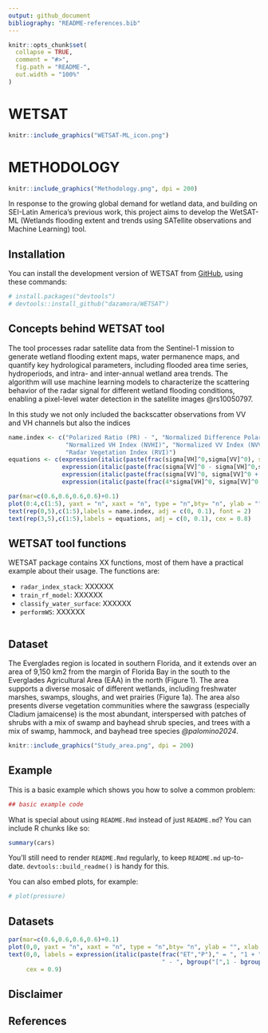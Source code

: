 ```yaml
---
output: github_document
bibliography: "README-references.bib"
---
```


<!-- README.md is generated from README.Rmd. Please edit that file -->

```r
knitr::opts_chunk$set(
  collapse = TRUE,
  comment = "#>",
  fig.path = "README-",
  out.width = "100%"
)
```

# WETSAT

```r
knitr::include_graphics("WETSAT-ML_icon.png")

```

# METHODOLOGY

```r
knitr::include_graphics("Methodology.png", dpi = 200)
```

<!-- badges: start -->
<!-- badges: end -->

In response to the growing global demand for wetland data, and building on SEI-Latin America’s previous work, this project aims to develop the WetSAT-ML (Wetlands flooding extent and trends using SATellite observations and Machine Learning) tool. 

## Installation

You can install the development version of WETSAT from [GitHub](https://github.com/), using these commands:

```r
# install.packages("devtools")
# devtools::install_github("dazamora/WETSAT")
```

## Concepts behind WETSAT tool
The tool  processes radar satellite data from the Sentinel-1 mission to generate wetland flooding extent maps, water permanence maps, and quantify key hydrological parameters, including flooded area time series, hydroperiods, and intra- and inter-annual wetland area trends. The algorithm will use machine learning models to characterize the scattering behavior of the radar signal for different wetland flooding conditions, enabling a pixel-level water detection in the satellite images @rs10050797.

In this study we not only included the backscatter observations from VV and VH channels but also the indices 

```r
name.index <- c("Polarized Ratio (PR) - ", "Normalized Difference Polarized Index (NDPI)",
                "Normalized VH Index (NVHI)", "Normalized VV Index (NVVI)", 
                "Radar Vegetation Index (RVI)")
equations <- c(expression(italic(paste(frac(sigma[VH]^0,sigma[VV]^0), sep = ""))),
               expression(italic(paste(frac(sigma[VV]^0 - sigma[VH]^0,sigma[VV]^0 + sigma[VV]^0), sep =""))), expression(italic(paste(frac(sigma[VH]^0, sigma[VV]^0 + sigma[VV]^0), sep = ""))),
               expression(italic(paste(frac(sigma[VV]^0, sigma[VV]^0 + sigma[VV]^0)), sep="")),
               expression(italic(paste(frac(4*sigma[VH]^0, sigma[VV]^0 + sigma[VV]^0)), sep="")))

par(mar=c(0.6,0.6,0.6,0.6)+0.1)
plot(0:4,c(1:5), yaxt = "n", xaxt = "n", type = "n",bty= "n", ylab = "", xlab = "", ylim = c(0, 6))
text(rep(0,5),c(1:5),labels = name.index, adj = c(0, 0.1), font = 2)
text(rep(3,5),c(1:5),labels = equations, adj = c(0, 0.1), cex = 0.8) 

```    

## WETSAT tool functions
WETSAT package contains XX functions, most of them have a practical example about their usage. The functions are:

* `radar_index_stack`: XXXXXX
* `train_rf_model`: XXXXXX
* `classify_water_surface`: XXXXXX
* `performWS`: XXXXXX


```r

```

## Dataset
The Everglades region is located in southern Florida, and it extends over an area of 9,150 km2 from the margin of Florida Bay in the south to the Everglades Agricultural Area (EAA) in the north (Figure 1). The area supports a diverse mosaic of different wetlands, including freshwater marshes, swamps, sloughs, and wet prairies (Figure 1a). The area also presents diverse vegetation communities where the sawgrass (especially Cladium jamaicense) is the most abundant, interspersed with patches of shrubs with a mix of swamp and bayhead shrub species, and trees with a mix of swamp, hammock, and bayhead tree species *@palomino2024*.

```r
knitr::include_graphics("Study_area.png", dpi = 200)

```

## Example

This is a basic example which shows you how to solve a common problem:

```r

## basic example code
```

What is special about using `README.Rmd` instead of just `README.md`? You can include R chunks like so:

```r
summary(cars)
```

You'll still need to render `README.Rmd` regularly, to keep `README.md` up-to-date. `devtools::build_readme()` is handy for this.

You can also embed plots, for example:

```r
# plot(pressure)
```

## Datasets
```r
par(mar=c(0.6,0.6,0.6,0.6)+0.1)
plot(0,0, yaxt = "n", xaxt = "n", type = "n",bty= "n", ylab = "", xlab = "")
text(0,0, labels = expression(italic(paste(frac("ET","P")," = ", "1 + ", frac("PET","P"), 
                                           " - ", bgroup("[",1 - bgroup("(",frac("PET", "P"), ")")^(frac(1,1+alpha)), "]")^(1+alpha), "  [eq.2]", sep =""))), 
     cex = 0.9)
```

## Disclaimer


## References


